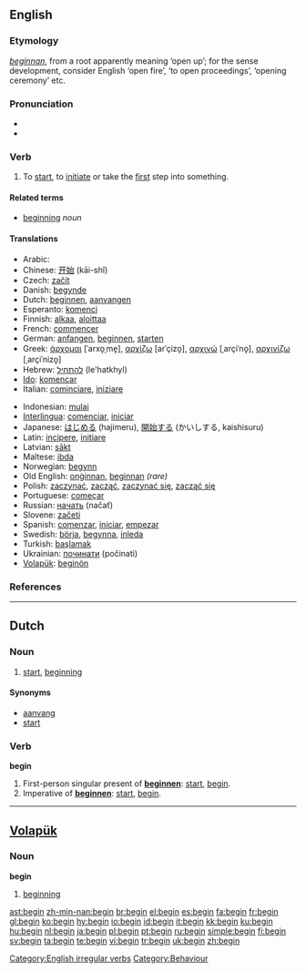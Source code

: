 {{wikipedia}}
==English==

{{rank|circumstances|sitting|Christ|788|begin|wait|laughed|opportunity}}

===Etymology===
{{OE.}} ''[[beginnan]]'', from a {{Ger.}} root apparently meaning ‘open up’; for the sense development, consider English ‘open fire’, ‘to open proceedings’, ‘opening ceremony’ etc.

===Pronunciation===
* {{IPA|/bɪˈgɪn/}}
* {{audio|en-us-begin.ogg|Audio (US)}}

===Verb===
{{en-verb|begins|beginning|began|begun}}

# To [[start]], to [[initiate]] or take the [[first]] step into something.

====Related terms====
* [[beginning]] ''noun''

====Translations====
{{trans-top|To start, to initiate or take the first step into something.}}
* Arabic: {{ARchar|[[يبدأ]]}}
* Chinese: [[开始]] (kāi-shǐ)
* Czech: [[začít]]
* Danish: [[begynde]]
* Dutch: [[beginnen]], [[aanvangen]]
* Esperanto: [[komenci]]
* Finnish: [[alkaa]], [[aloittaa]]
* French: [[commencer]]
* German: [[anfangen]], [[beginnen]], [[starten]]
* Greek: [[άρχομαι]] [ˈarxo̞ˌme̞], [[αρχίζω]] [arˈçizo̞], [[αρχινώ]] [ˌarçiˈno̞], [[αρχινίζω]] [ˌarçiˈnizo̞]
* Hebrew: [[להתחיל]] (le'hatkhyl)
* [[Ido]]: [[komencar]]
* Italian: [[cominciare]], [[iniziare]]
{{trans-mid}}
* Indonesian: [[mulai]]
* [[Interlingua]]: [[comenciar]], [[iniciar]]
* Japanese: [[はじめる]] (hajimeru), [[開始する]] (かいしする, kaishisuru)
* Latin: [[incipere]], [[initiare]]
* Latvian: [[sākt]]
* Maltese: [[ibda]]
* Norwegian: [[begynn]]
* Old English: [[onginnan|onġinnan]], [[beginnan]] ''(rare)''
* Polish: [[zaczynać]], [[zacząć]], [[zaczynać się]], [[zacząć się]]
* Portuguese: [[começar]]
* Russian: [[начать]] (načať)
* Slovene: [[začeti]]
* Spanish: [[comenzar]], [[iniciar]], [[empezar]]
* Swedish: [[börja]], [[begynna]], [[inleda]]
* Turkish: [[başlamak]]
* Ukrainian: [[починати]] (počinati)
* [[Volapük]]: [[beginön]]
{{trans-bottom}}

===References===
{{R:Century 1911}}
{{R:Webster 1913}}

[[Category:English irregular verbs]]

----

==Dutch==

===Noun===
{{nl-noun|g=n|-|beginnetje}}

# [[start]], [[beginning]]

====Synonyms====
* [[aanvang]]
* [[start#Dutch|start]]

===Verb===
'''begin'''

# First-person singular present of '''[[beginnen]]''': [[start]], [[begin]].
# Imperative of '''[[beginnen]]''': [[start]], [[begin]].

----

==[[Volapük]]==

===Noun===
{{vo-noun}}
'''begin'''

# [[beginning]]

[[Category:Behaviour]]

[[ast:begin]]
[[zh-min-nan:begin]]
[[br:begin]]
[[el:begin]]
[[es:begin]]
[[fa:begin]]
[[fr:begin]]
[[gl:begin]]
[[ko:begin]]
[[hy:begin]]
[[io:begin]]
[[id:begin]]
[[it:begin]]
[[kk:begin]]
[[ku:begin]]
[[hu:begin]]
[[nl:begin]]
[[ja:begin]]
[[pl:begin]]
[[pt:begin]]
[[ru:begin]]
[[simple:begin]]
[[fi:begin]]
[[sv:begin]]
[[ta:begin]]
[[te:begin]]
[[vi:begin]]
[[tr:begin]]
[[uk:begin]]
[[zh:begin]]